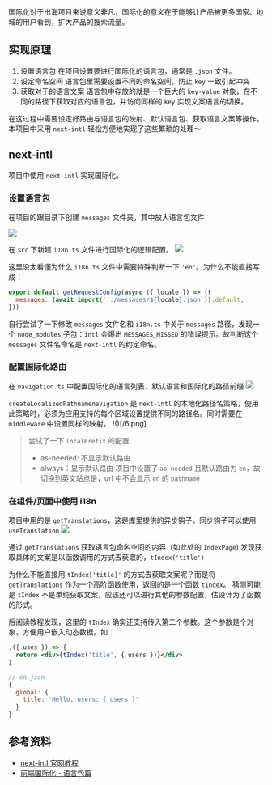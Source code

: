国际化对于出海项目来说意义非凡，国际化的意义在于能够让产品被更多国家、地域的用户看到，扩大产品的搜索流量。

## 实现原理

1. 设置语言包
   在项目设置要进行国际化的语言包，通常是 `.json` 文件。
2. 设定命名空间
   语言包里需要设置不同的命名空间，防止 `key` 一致引起冲突
3. 获取对于的语言文案
   语言包中存放的就是一个巨大的 `key-value` 对象，在不同的路径下获取对应的语言包，并访问同样的 `key` 实现文案语言的切换。

在这过程中需要设定好路由与语言包的映射、默认语言包、获取语言文案等操作。本项目中采用 `next-intl` 轻松方便地实现了这些繁琐的处理～

## next-intl

项目中使用 `next-intl` 实现国际化。

### 设置语言包

在项目的跟目录下创建 `messages` 文件夹，其中放入语言包文件

![](/1.png)

在 `src` 下新建 `i18n.ts` 文件进行国际化的逻辑配置。
![](/4.png)

这里没太看懂为什么 `i18n.ts` 文件中需要特殊判断一下 `'en'`。为什么不能直接写成：

```js
export default getRequestConfig(async ({ locale }) => ({
  messages: (await import(`../messages/${locale}.json`)).default,
}))
```

自行尝试了一下修改 `messages` 文件名和 `i18n.ts` 中关于 `messages` 路径，发现一个 `node_modules` 子包：`intl` 会爆出 `MESSAGES_MISSED` 的错误提示。故判断这个 `messages` 文件名命名是 `next-intl` 的约定命名。

### 配置国际化路由

在 `navigation.ts` 中配置国际化的语言列表、默认语言和国际化的路径前缀
![](/5.png)

`createLocalizedPathnamenavigation` 是 `next-intl` 的本地化路径名策略，使用此策略时，必须为应用支持的每个区域设置提供不同的路径名。同时需要在 `middleware` 中设置同样的映射。
!()[/6.png]

> 尝试了一下 `localPrefix` 的配置
>
> - as-needed: 不显示默认路由
> - always：显示默认路由
>   项目中设置了 `as-needed` 且默认路由为 `en`，故切换到英文站点是，url 中不会显示 `en` 的 `pathname`

### 在组件/页面中使用 i18n

项目中用的是 `getTranslations`，这是库里提供的异步钩子。同步钩子可以使用 `useTranslation`
![](/7.png)

通过 `getTranslations` 获取语言包命名空间的内容（如此处的 `IndexPage`)
发现获取具体的文案是以函数调用的方式去获取的，`tIndex('title')`

为什么不能直接用 `tIndex['title]'` 的方式去获取文案呢？而是将 `getTranslations` 作为一个高阶函数使用，返回的是一个函数 `tIndex`。
猜测可能是 `tIndex` 不是单纯获取文案，应该还可以进行其他的参数配置，估设计为了函数的形式。

后阅读教程发现，这里的 `tIndex` 确实还支持传入第二个参数。这个参数是个对象，方便用户嵌入动态数据。如：

```jsx
;({ uses }) => {
  return <div>{tIndex('title', { users })}</div>
}

// en.json
{
  global: {
    title: 'Hello, users: { users }'
  }
}
```

## 参考资料

- [next-intl 官网教程](https://next-intl-docs.vercel.app/docs/getting-started)
- [前端国际化 - 语言包篇](https://juejin.cn/post/7264747090814009404)
